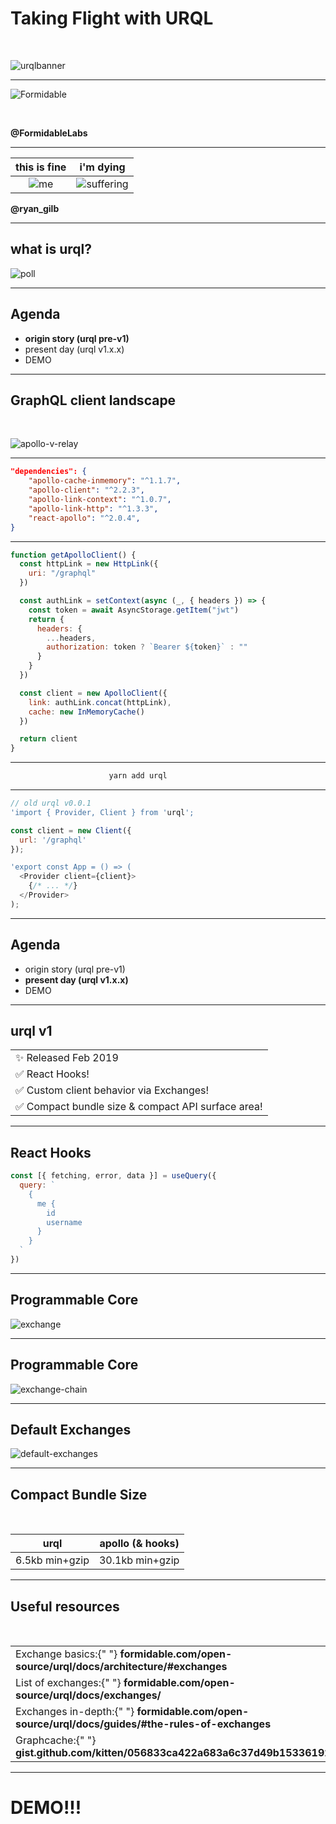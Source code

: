 
# Taking Flight with URQL


<br />

![urqlbanner](urql-banner.gif)

---

![Formidable](Formidable-Icon.png)

<br />

**@FormidableLabs**

---


| this is fine  |          i'm dying          |
| :-----------: | :-------------------------: |
| ![me](me.png) | ![suffering](suffering.png) |

**@ryan_gilb**

---

## what is urql?

![poll](poll.png)

---

## Agenda

- **origin story (urql pre-v1)**
- present day (urql v1.x.x)
- DEMO

---

## GraphQL client landscape


<br />

![apollo-v-relay](apollo-v-relay.png)

---


```json
"dependencies": {
    "apollo-cache-inmemory": "^1.1.7",
    "apollo-client": "^2.2.3",
    "apollo-link-context": "^1.0.7",
    "apollo-link-http": "^1.3.3",
    "react-apollo": "^2.0.4",
}
```

---


```javascript
function getApolloClient() {
  const httpLink = new HttpLink({
    uri: "/graphql"
  })

  const authLink = setContext(async (_, { headers }) => {
    const token = await AsyncStorage.getItem("jwt")
    return {
      headers: {
        ...headers,
        authorization: token ? `Bearer ${token}` : ""
      }
    }
  })

  const client = new ApolloClient({
    link: authLink.concat(httpLink),
    cache: new InMemoryCache()
  })

  return client
}
```

---


```javascript
                      yarn add urql
```

---


```js
// old urql v0.0.1
'import { Provider, Client } from 'urql';

const client = new Client({
  url: '/graphql'
});

'export const App = () => (
  <Provider client={client}>
    {/* ... */}
  </Provider>
);
```

---

## Agenda

- origin story (urql pre-v1)
- **present day (urql v1.x.x)**
- DEMO

---

## urql v1


<table
  style={{ margin: "0 auto", marginTop: "48px", borderCollapse: "collapse" }}
>
  <tbody>
    <tr style={{ textAlign: "left" }}>
      <td style={{ paddingBottom: "16px" }}>✨ Released Feb 2019</td>
    </tr>
    <tr style={{ textAlign: "left" }}>
      <td style={{ paddingBottom: "16px" }}>✅ React Hooks!</td>
    </tr>
    <tr style={{ textAlign: "left" }}>
      <td style={{ paddingBottom: "16px" }}>
        ✅ Custom client behavior via Exchanges!
      </td>
    </tr>
    <tr style={{ textAlign: "left" }}>
      <td>✅ Compact bundle size & compact API surface area!</td>
    </tr>
  </tbody>
</table>

---

## React Hooks


```js
const [{ fetching, error, data }] = useQuery({
  query: `
    {
      me {
        id
        username
      }
    }
  `
})
```

---

## Programmable Core


![exchange](exchange.svg)

---

## Programmable Core


![exchange-chain](exchange-chain.svg)

---


## Default Exchanges

![default-exchanges](default-exchanges.svg)

---

## Compact Bundle Size


<br />

<table style={{ margin: "0 auto", borderCollapse: "collapse" }}>
  <thead>
    <tr>
      <th style={{ paddingRight: "48px" }}>urql</th>
      <th>apollo (& hooks)</th>
    </tr>
  </thead>
  <tbody>
    <tr>
      <td style={{ paddingRight: "48px" }}>6.5kb min+gzip</td>
      <td>30.1kb min+gzip</td>
    </tr>
  </tbody>
</table>

---

## Useful resources


<br />

<table style={{ margin: "0 auto" }}>
  <tbody>
    <tr>
      <td style={{ paddingBottom: "32px" }}>
        Exchange basics:{" "}
        <b>formidable.com/open-source/urql/docs/architecture/#exchanges</b>
      </td>
    </tr>
    <tr>
      <td style={{ paddingBottom: "32px" }}>
        List of exchanges:{" "}
        <b>formidable.com/open-source/urql/docs/exchanges/</b>
      </td>
    </tr>
    <tr>
      <td style={{ paddingBottom: "32px" }}>
        Exchanges in-depth:{" "}
        <b>
          formidable.com/open-source/urql/docs/guides/#the-rules-of-exchanges
        </b>
      </td>
    </tr>
    <tr>
      <td>
        Graphcache:{" "}
        <b>gist.github.com/kitten/056833ca422a683a6c37d49b15336192</b>
      </td>
    </tr>
  </tbody>
</table>

---

# DEMO!!!


